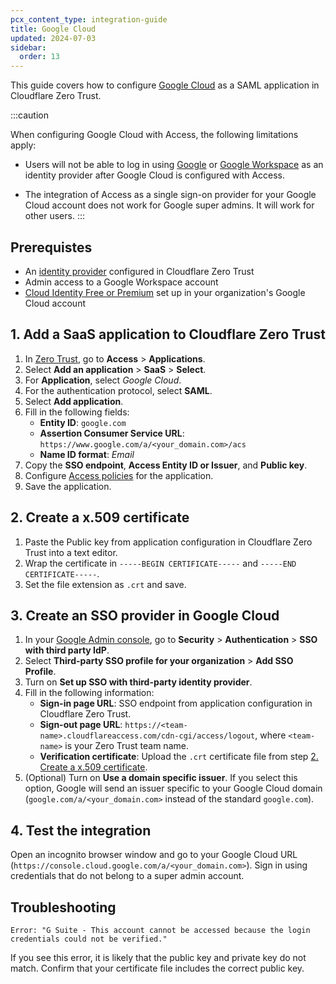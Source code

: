 ```yaml
---
pcx_content_type: integration-guide
title: Google Cloud
updated: 2024-07-03
sidebar:
  order: 13
---
```



This guide covers how to configure [Google Cloud](https://support.google.com/cloudidentity/topic/7558767) as a SAML application in Cloudflare Zero Trust.

:::caution

When configuring Google Cloud with Access, the following limitations apply:

- Users will not be able to log in using [Google](/cloudflare-one/identity/idp-integration/google/) or [Google Workspace](/cloudflare-one/identity/idp-integration/gsuite/) as an identity provider after Google Cloud is configured with Access.

- The integration of Access as a single sign-on provider for your Google Cloud account does not work for Google super admins. It will work for other users.
  :::

## Prerequistes

- An [identity provider](/cloudflare-one/identity/idp-integration/) configured in Cloudflare Zero Trust
- Admin access to a Google Workspace account
- [Cloud Identity Free or Premium](https://support.google.com/cloudidentity/answer/7389973) set up in your organization's Google Cloud account

## 1. Add a SaaS application to Cloudflare Zero Trust

1. In [Zero Trust](https://one.dash.cloudflare.com), go to **Access** > **Applications**.
2. Select **Add an application** > **SaaS** > **Select**.
3. For **Application**, select _Google Cloud_.
4. For the authentication protocol, select **SAML**.
5. Select **Add application**.
6. Fill in the following fields:
   - **Entity ID**: `google.com`
   - **Assertion Consumer Service URL**: `https://www.google.com/a/<your_domain.com>/acs`
   - **Name ID format**: _Email_
7. Copy the **SSO endpoint**, **Access Entity ID or Issuer**, and **Public key**.
8. Configure [Access policies](/cloudflare-one/policies/access/) for the application.
9. Save the application.

## 2. Create a x.509 certificate

1. Paste the Public key from application configuration in Cloudflare Zero Trust into a text editor.
2. Wrap the certificate in `-----BEGIN CERTIFICATE-----` and `-----END CERTIFICATE-----`.
3. Set the file extension as `.crt` and save.

## 3. Create an SSO provider in Google Cloud

1. In your [Google Admin console](https://admin.google.com/), go to **Security** > **Authentication** > **SSO with third party IdP**.
2. Select **Third-party SSO profile for your organization** > **Add SSO Profile**.
3. Turn on **Set up SSO with third-party identity provider**.
4. Fill in the following information:
   - **Sign-in page URL**: SSO endpoint from application configuration in Cloudflare Zero Trust.
   - **Sign-out page URL**: `https://<team-name>.cloudflareaccess.com/cdn-cgi/access/logout`, where `<team-name>` is your Zero Trust <GlossaryTooltip term="team name">team name</GlossaryTooltip>.
   - **Verification certificate**: Upload the `.crt` certificate file from step [2. Create a x.509 certificate](#2-create-a-x509-certificate).
5. (Optional) Turn on **Use a domain specific issuer**. If you select this option, Google will send an issuer specific to your Google Cloud domain (`google.com/a/<your_domain.com>` instead of the standard `google.com`).

## 4. Test the integration

Open an incognito browser window and go to your Google Cloud URL (`https://console.cloud.google.com/a/<your_domain.com>`). Sign in using credentials that do not belong to a super admin account.

## Troubleshooting

`Error: "G Suite - This account cannot be accessed because the login credentials could not be verified."`

If you see this error, it is likely that the public key and private key do not match. Confirm that your certificate file includes the correct public key.
